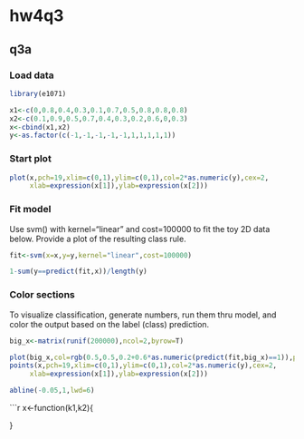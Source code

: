 hw4q3
========================================================

## q3a

### Load data

```r
library(e1071)

x1<-c(0,0.8,0.4,0.3,0.1,0.7,0.5,0.8,0.8,0.8)
x2<-c(0.1,0.9,0.5,0.7,0.4,0.3,0.2,0.6,0,0.3)
x<-cbind(x1,x2)
y<-as.factor(c(-1,-1,-1,-1,-1,1,1,1,1,1))
```

### Start plot

```r
plot(x,pch=19,xlim=c(0,1),ylim=c(0,1),col=2*as.numeric(y),cex=2,
     xlab=expression(x[1]),ylab=expression(x[2])) 
```

### Fit model

Use svm() with kernel="linear" and cost=100000 to fit the toy 2D data below. Provide a plot of the resulting class rule. 

```r
fit<-svm(x=x,y=y,kernel="linear",cost=100000)

1-sum(y==predict(fit,x))/length(y)
```

### Color sections

To visualize classification, generate numbers, run them thru model, and color the output based on the label (class) prediction. 

```r
big_x<-matrix(runif(200000),ncol=2,byrow=T)

plot(big_x,col=rgb(0.5,0.5,0.2+0.6*as.numeric(predict(fit,big_x)==1)),pch=19)
points(x,pch=19,xlim=c(0,1),ylim=c(0,1),col=2*as.numeric(y),cex=2,
     xlab=expression(x[1]),ylab=expression(x[2]))

abline(-0.05,1,lwd=6)
```

```r
x<-function(k1,k2){
     
}